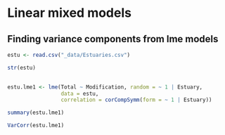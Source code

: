 # Linear mixed models

##  Finding variance components from lme models


```r

estu <- read.csv("_data/Estuaries.csv")

str(estu)
    
```


```r

estu.lme1 <- lme(Total ~ Modification, random = ~ 1 | Estuary,
                 data = estu,
                 correlation = corCompSymm(form = ~ 1 | Estuary))

summary(estu.lme1)

```


```r

VarCorr(estu.lme1)

```

